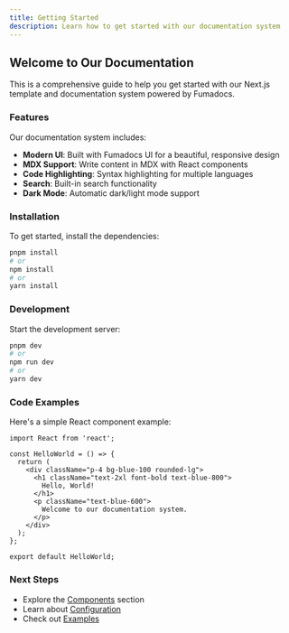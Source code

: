 ```yaml
---
title: Getting Started
description: Learn how to get started with our documentation system
---
```


## Welcome to Our Documentation

This is a comprehensive guide to help you get started with our Next.js template and documentation system powered by Fumadocs.

### Features

Our documentation system includes:

- **Modern UI**: Built with Fumadocs UI for a beautiful, responsive design
- **MDX Support**: Write content in MDX with React components
- **Code Highlighting**: Syntax highlighting for multiple languages
- **Search**: Built-in search functionality
- **Dark Mode**: Automatic dark/light mode support

### Installation

To get started, install the dependencies:

```bash
pnpm install
# or
npm install
# or
yarn install
```

### Development

Start the development server:

```bash
pnpm dev
# or
npm run dev
# or
yarn dev
```

### Code Examples

Here's a simple React component example:

```tsx
import React from 'react';

const HelloWorld = () => {
  return (
    <div className="p-4 bg-blue-100 rounded-lg">
      <h1 className="text-2xl font-bold text-blue-800">
        Hello, World!
      </h1>
      <p className="text-blue-600">
        Welcome to our documentation system.
      </p>
    </div>
  );
};

export default HelloWorld;
```

### Next Steps

- Explore the [Components](/docs/components) section
- Learn about [Configuration](/docs/configuration)
- Check out [Examples](/docs/examples)
